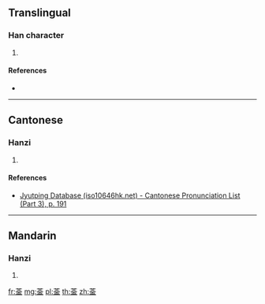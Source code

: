 {{character info/new}}
==Translingual==

===Han character===
{{Han char|rn=140|rad=艸|as=08|sn=14|four=44109|canj=TC,XXTC|ids=⿱艹金}}

# {{defn|Han|sort=艸08}}

====References====
* {{Han ref|kx=1039.290|dkj=31226|hdz=53236.060|uh=83F3|ud=33779|bh=DB7E|bd=56190}}

----

==Cantonese==

===Hanzi===
{{yue-hanzi|jyut=[[kan4]]|y=kan4}}

# {{defn|lang=yue|sort=艸08}}

====References====
* [http://www.iso10646hk.net/jp/document/download.jsp Jyutping Database (iso10646hk.net) - Cantonese Pronunciation List (Part 3), p. 191]

----

==Mandarin==

===Hanzi===
{{cmn-hanzi|pin=[[qín]] ([[qin2]]), [[jīn]] ([[jin1]])|wg=ch'in<sup>2</sup>, chin<sup>1</sup>}}

# {{defn|lang=cmn|sort=艸08}}

[[fr:菳]]
[[mg:菳]]
[[pl:菳]]
[[th:菳]]
[[zh:菳]]